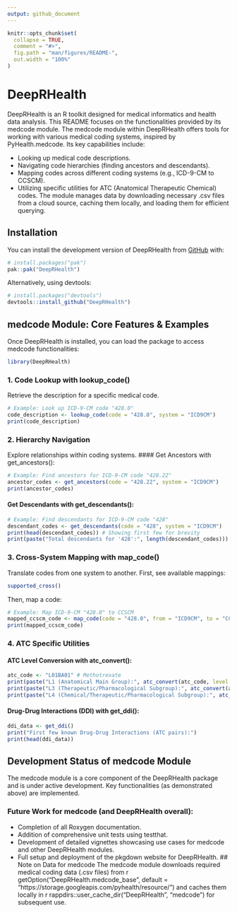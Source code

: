 ```yaml
---
output: github_document
---
```


<!-- README.md is generated from README.Rmd. Please edit that file -->

```r
knitr::opts_chunk$set(
  collapse = TRUE,
  comment = "#>",
  fig.path = "man/figures/README-",
  out.width = "100%"
)
```

# DeepRHealth

<!-- badges: start -->
<!-- badges: end -->
DeepRHealth is an R toolkit designed for medical informatics and health data analysis. This README focuses on the functionalities provided by its medcode module.
The medcode module within DeepRHealth offers tools for working with various medical coding systems, inspired by PyHealth.medcode. Its key capabilities include:

- Looking up medical code descriptions.
- Navigating code hierarchies (finding ancestors and descendants).
- Mapping codes across different coding systems (e.g., ICD-9-CM to CCSCM).
- Utilizing specific utilities for ATC (Anatomical Therapeutic Chemical) codes.
The module manages data by downloading necessary .csv files from a cloud source, caching them locally, and loading them for efficient querying.

## Installation

You can install the development version of DeepRHealth from [GitHub](https://github.com/) with:

``` r
# install.packages("pak")
pak::pak("DeepRHealth")
```
Alternatively, using devtools:
``` r
# install.packages("devtools")
devtools::install_github("DeepRHealth")
```

## medcode Module: Core Features & Examples
Once DeepRHealth is installed, you can load the package to access medcode functionalities:
``` r
library(DeepRHealth)
```
### 1. Code Lookup with lookup_code()
Retrieve the description for a specific medical code.
```r
# Example: Look up ICD-9-CM code "428.0"
code_description <- lookup_code(code = "428.0", system = "ICD9CM")
print(code_description)
```
### 2. Hierarchy Navigation
Explore relationships within coding systems.
#### Get Ancestors with get_ancestors():
```r
# Example: Find ancestors for ICD-9-CM code "428.22"
ancestor_codes <- get_ancestors(code = "428.22", system = "ICD9CM")
print(ancestor_codes)
```
#### Get Descendants with get_descendants():
```r
# Example: Find descendants for ICD-9-CM code "428"
descendant_codes <- get_descendants(code = "428", system = "ICD9CM")
print(head(descendant_codes)) # Showing first few for brevity
print(paste("Total descendants for '428':", length(descendant_codes)))
```
### 3. Cross-System Mapping with map_code()
Translate codes from one system to another. First, see available mappings:
```r
supported_cross()
```
Then, map a code:
```r
# Example: Map ICD-9-CM "428.0" to CCSCM
mapped_ccscm_code <- map_code(code = "428.0", from = "ICD9CM", to = "CCSCM")
print(mapped_ccscm_code)
```
### 4. ATC Specific Utilities
#### ATC Level Conversion with atc_convert():
```r
atc_code <- "L01BA01" # Methotrexate
print(paste("L1 (Anatomical Main Group):", atc_convert(atc_code, level = 1)))
print(paste("L3 (Therapeutic/Pharmacological Subgroup):", atc_convert(atc_code, level = 3)))
print(paste("L4 (Chemical/Therapeutic/Pharmacological Subgroup):", atc_convert(atc_code, level = 4)))
```
#### Drug-Drug Interactions (DDI) with get_ddi():
```r
ddi_data <- get_ddi()
print("First few known Drug-Drug Interactions (ATC pairs):")
print(head(ddi_data))
```

## Development Status of medcode Module
The medcode module is a core component of the DeepRHealth package and is under active development. Key functionalities (as demonstrated above) are implemented.

### Future Work for medcode (and DeepRHealth overall):
- Completion of all Roxygen documentation.
- Addition of comprehensive unit tests using testthat.
- Development of detailed vignettes showcasing use cases for medcode and other DeepRHealth modules.
- Full setup and deployment of the pkgdown website for DeepRHealth.
## Note on Data for medcode
The medcode module downloads required medical coding data (.csv files) from r getOption("DeepRHealth.medcode_base", default = "https://storage.googleapis.com/pyhealth/resource/") and caches them locally in r rappdirs::user_cache_dir("DeepRHealth", "medcode") for subsequent use.



